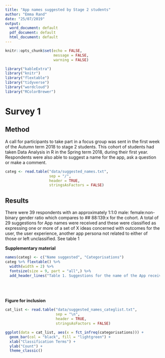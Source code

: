 ```yaml
---
title: "App names suggested by Stage 2 students"
author: "Emma Rand"
date: "25/07/2019"
output:
  word_document: default
  pdf_document: default
  html_document: default
---
```


```r
knitr::opts_chunk$set(echo = FALSE,
                      message = FALSE,
                      warning = FALSE)
```

```r
library("kableExtra")
library("knitr")
library("flextable")
library("tidyverse")
library("wordcloud")
library("RColorBrewer")
```


# Survey 1
## Method
A call for participants to take part in a focus group was sent in the first week of the Autumn term 2018 to stage 2 students. This cohort of students had taken Data Analysis in R in the Spring term 2018, during their first year. Respondents were also able to suggest a name for the app, ask a question or make a comment.

```r
categ <- read.table("data/suggested_names.txt",
                    sep = "/", 
                    header = TRUE,
                    stringsAsFactors = FALSE)
```


## Results
There were 39 respondents with an approximately 1:1:0 male: female:non-binary gender ratio which compares to ## 88:139:x for the cohort.  A total of 29 suggestions for App names were received and these were classified as expressing one or more of a set of X ideas concerned with outcomes for the user, the user experience, another app persona not related to either of those or left unclassified. See table 1

**Supplementary material**

```r
names(categ) <- c("Name suggested", "Categorisations")
categ %>% flextable() %>% 
  width(width = 2) %>% 
  fontsize(size = 9, part = "all",) %>% 
  add_header_lines("Table 1. Suggestions for the name of the App received through the call for focus-group participation") 

```


<br>
<br>
<br>
**Figure for inclusion**

```r

cat_list <- read.table("data/suggested_names_categlist.txt", 
                       sep = "\n",
                       header = TRUE,
                       stringsAsFactors = FALSE)
```

```r
ggplot(data = cat_list, aes(x = fct_infreq(categorisations))) +
  geom_bar(col = "black", fill = "lightgreen") +
  xlab("Classification Terms") +
  ylab("Count") +
  theme_classic()


```

